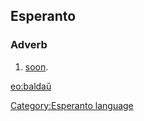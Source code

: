 ==Esperanto==
===Adverb===
# [[soon]].

[[eo:baldaŭ]]
[[Category:Esperanto language]]
{{Universala Vortaro}}